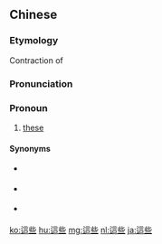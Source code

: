 {{also|这些}}
==Chinese==
{{zh-forms|s=这些}}

===Etymology===
Contraction of {{zh-l|[[這]][[一些]]}}

===Pronunciation===
{{zh-pron
|m=zhèxiē,zhèixiē
|ma=y
|c=ze2 se1
|cat=pron
}}

===Pronoun===
{{zh-pronoun}}

# [[these]]
#: {{zh-x|我們 應該 繼承 這些 傳統。|We should carry on '''these''' traditions.}}
#: {{zh-x|就 把 這些 光 擺列 在 天空，普照 在 地上|And God set them in the firmament of the heaven to give light upon the earth.|ref={{w2|zh|和合本|新標點和合本}} ([[w:Chinese Union Version|Chinese Union Version with New Punctuation]]), {{lang|zh|創世記}} (Genesis) 1:17}}

====Synonyms====
* {{qualifier|Cantonese}} {{zh-l|呢啲|ni1 di1}}
* {{qualifier|Min Nan}} {{zh-l|遮個|[[chia-ê]]}}
* {{qualifier|Hakka}} {{zh-l|這兜|yá-dêu, liá-dêu}}

{{zh-cat|Beginning}}

[[ko:這些]]
[[hu:這些]]
[[mg:這些]]
[[nl:這些]]
[[ja:這些]]